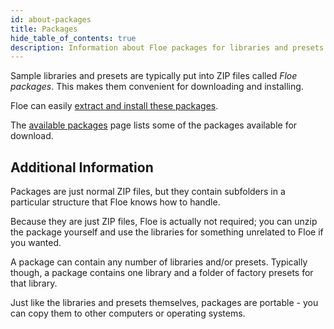 ```yaml
---
id: about-packages
title: Packages
hide_table_of_contents: true
description: Information about Floe packages for libraries and presets
---
```


<!--
SPDX-FileCopyrightText: 2025 Sam Windell
SPDX-License-Identifier: MIT
-->

Sample libraries and presets are typically put into ZIP files called _Floe packages_. This makes them convenient for downloading and installing.

Floe can easily [extract and install these packages](/docs/installation/install-packages).

The [available packages](/packages) page lists some of the packages available for download.

## Additional Information

Packages are just normal ZIP files, but they contain subfolders in a particular structure that Floe knows how to handle. 

Because they are just ZIP files, Floe is actually not required; you can unzip the package yourself and use the libraries for something unrelated to Floe if you wanted.

A package can contain any number of libraries and/or presets. Typically though, a package contains one library and a folder of factory presets for that library.

Just like the libraries and presets themselves, packages are portable - you can copy them to other computers or operating systems.
